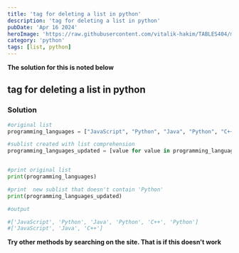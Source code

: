 ```yaml
---
title: 'tag for deleting a list in python'
description: 'tag for deleting a list in python'
pubDate: 'Apr 16 2024'
heroImage: 'https://raw.githubusercontent.com/vitalik-hakim/TABLES404/main/error_b/python.jpg'
category: 'python'
tags: [list, python]
---
```


**The solution for this is noted below**

## tag for deleting a list in python

### Solution

```python
#original list
programming_languages = ["JavaScript", "Python", "Java", "Python", "C++", "Python"]

#sublist created with list comprehension
programming_languages_updated = [value for value in programming_languages if value != "Python"]


#print original list
print(programming_languages)

#print  new sublist that doesn't contain 'Python'
print(programming_languages_updated)

#output

#['JavaScript', 'Python', 'Java', 'Python', 'C++', 'Python']
#['JavaScript', 'Java', 'C++']
```

**Try other methods by searching on the site. That is if this doesn't work**

